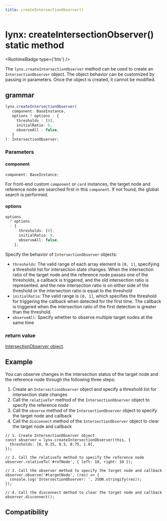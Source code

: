 ```yaml
---
title: createIntersectionObserver()
---
```



# lynx: createIntersectionObserver() static method

<RuntimeBadge type={'bts'} />

The `lynx.createIntersectionObserver` method can be used to create an `IntersectionObserver` object. The object behavior can be customized by passing in parameters. Once the object is created, it cannot be modified.

## grammar

```ts
lynx.createIntersectionObserver(
   component: BaseInstance,
   options ? options : {
     thresholds : [0],
     initialRatio: 0,
     observeAll : false,
   }
): IntersectionObserver;
```

### Parameters

#### component

```ts
component: BaseInstance;
```

For front-end custom `component` or `card` instances, the target node and reference node are searched first in this `component`. If not found, the global search is performed.

#### options

```ts
options
  ? options
  : {
      thresholds: [0],
      initialRatio: 0,
      observeAll: false,
    };
```

Specify the behavior of `IntersectionObserver` objects:

- `thresholds`: The valid range of each array element is `[0, 1]`, specifying a threshold list for intersection state changes. When the intersection ratio of the target node and the reference node passes one of the thresholds, a callback is triggered, and the old intersection ratio is represented. and the new intersection ratio is on either side of the threshold or the intersection ratio is equal to the threshold
- `initialRatio`: The valid range is `[0, 1]`, which specifies the threshold for triggering the callback when detected for the first time. The callback is triggered when the intersection ratio of the first detection is greater than the threshold.
- `observeAll`: Specify whether to observe multiple target nodes at the same time

### return value

[IntersectionObserver object](../intersection-observer.mdx).

## Example

You can observe changes in the intersection status of the target node and the reference node through the following three steps:

1. Create an `IntersectionObserver` object and specify a threshold list for intersection state changes
2. Call the `relativeTo*` method of the `IntersectionObserver` object to specify the reference node
3. Call the `observe` method of the `IntersectionObserver` object to specify the target node and callback
4. Call the `disconnect` method of the `IntersectionObserver` object to clear the target node and callback

```tsx
// 1. Create IntersectionObserver object
const observer = lynx.createIntersectionObserver(this, {
  thresholds: [0, 0.25, 0.5, 0.75, 1.0],
});

// 2. Call the relativeTo method to specify the reference node
observer.relativeTo('#refNode', { left: 10, right: 10 });

// 3. Call the observer method to specify the target node and callback
observer.observe('#targetNode', (res) => {
  console.log('IntersectionObserver: ', JSON.stringify(res));
});

// 4. Call the disconnect method to clear the target node and callback
observer.disconnect();
```

## Compatibility


<LegacyCompatTable metadata="lynx-api/lynx/createIntersectionObserver" />
